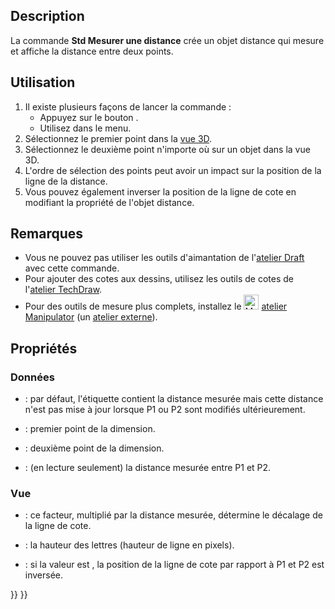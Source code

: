 <languages/>

{{Docnav/fr
|
|
|[[Std_Base/fr|Std Base]]
|
|
|IconC=Freecad.svg
}}

{{VeryImportantMessage|Cette commande est obsolète, elle ne sera pas disponible dans {{VersionPlus/fr|1.0}}.<br>Utiliser [[Image:Std_Measure.svg|24px]] [[Std_Measure|Std Mesure]] à la place.}}

{{GuiCommand/fr
|Name=Std MeasureDistance
|Name/fr=Std Mesurer une distance
|MenuLocation=Outils → Mesurer une distance‏‎
|Workbenches=Tous
|SeeAlso=[[Std_Measure/fr|Std Mesurer]], [[Draft_Dimension/fr|Draft Cote]]
}}

==Description==

La commande '''Std Mesurer une distance''' crée un objet distance qui mesure et affiche la distance entre deux points.

<span id="Usage"></span>
==Utilisation==

# Il existe plusieurs façons de lancer la commande :
#* Appuyez sur le bouton {{Button|[[Image:Std_MeasureDistance.svg|16px]] [[Std_MeasureDistance/fr|Mesurer une distance]]}}.
#* Utilisez {{MenuCommand|Outils  →  [[Image:Std_MeasureDistance.svg|16px]] Mesurer une distance}} dans le menu.
# Sélectionnez le premier point dans la [[3D_view/fr|vue 3D]].
# Sélectionnez le deuxième point n'importe où sur un objet dans la vue 3D.
# L'ordre de sélection des points peut avoir un impact sur la position de la ligne de la distance.
# Vous pouvez également inverser la position de la ligne de cote en modifiant la propriété {{PropertyView|Mirror}} de l'objet distance.

<span id="Notes"></span>
==Remarques==

* Vous ne pouvez pas utiliser les outils d'aimantation de l'[[Draft_Workbench/fr|atelier Draft]] avec cette commande.
* Pour ajouter des cotes aux dessins, utilisez les outils de cotes de l'[[TechDraw_Workbench/fr|atelier TechDraw]].
* Pour des outils de mesure plus complets, installez le [[Image:Manipulator_workbench_icon.svg|24px|link=Manipulator_Workbench/fr]] [[Manipulator_Workbench/fr|atelier Manipulator]] (un [[External_workbenches/fr|atelier externe]]).

<span id="Properties"></span>
==Propriétés==

<span id="Data"></span>
===Données===

{{TitleProperty|Base}}

* {{PropertyData|Label}} : par défaut, l'étiquette contient la distance mesurée mais cette distance n'est pas mise à jour lorsque P1 ou P2 sont modifiés ultérieurement.

{{TitleProperty|Measurement}}

* {{PropertyData|P1}} : premier point de la dimension.
* {{PropertyData|P2}} : deuxième point de la dimension.
* {{PropertyData|Distance}} : (en lecture seulement) la distance mesurée entre P1 et P2.

<span id="View"></span>
=== Vue ===

{{TitleProperty|Base}}

* {{PropertyView|Dist Factor}} : ce facteur, multiplié par la distance mesurée, détermine le décalage de la ligne de cote.
* {{PropertyView|Font Size}} : la hauteur des lettres (hauteur de ligne en pixels).
* {{PropertyView|Mirror}} : si la valeur est {{TRUE}}, la position de la ligne de cote par rapport à P1 et P2 est inversée.


{{Docnav/fr
|
|
|[[Std_Base/fr|Std Base]]
|
|
|IconC=Freecad.svg
}}

{{Std_Base_navi{{#translation:}}}}
{{Userdocnavi{{#translation:}}}}